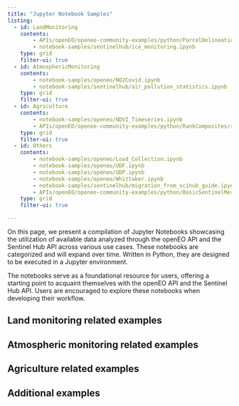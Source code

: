 ```yaml
---
title: "Jupyter Notebook Samples"
listing: 
  - id: LandMonitoring
    contents:
        - APIs/openEO/openeo-community-examples/python/ParcelDelineation/Parcel delineation.ipynb
        - notebook-samples/sentinelhub/ice_monitoring.ipynb
    type: grid
    filter-ui: true
  - id: AtmosphericMonitoring
    contents: 
        - notebook-samples/openeo/NO2Covid.ipynb
        - notebook-samples/sentinelhub/air_pollution_statistics.ipynb
    type: grid
    filter-ui: true
  - id: Agriculture
    contents: 
        - notebook-samples/openeo/NDVI_Timeseries.ipynb
        - APIs/openEO/openeo-community-examples/python/RankComposites/rank_composites.ipynb
    type: grid
    filter-ui: true
  - id: Others
    contents: 
        - notebook-samples/openeo/Load_Collection.ipynb
        - notebook-samples/openeo/UDF.ipynb
        - notebook-samples/openeo/UDP.ipynb
        - notebook-samples/openeo/Whittaker.ipynb
        - notebook-samples/sentinelhub/migration_from_scihub_guide.ipynb
        - APIs/openEO/openeo-community-examples/python/BasicSentinelMerge/sentinel_merge.ipynb
    type: grid
    filter-ui: true

---
```


On this page, we present a compilation of Jupyter Notebooks showcasing the utilization of available data analyzed through the openEO API and the Sentinel Hub API across various use cases. These notebooks are categorized and will expand over time. Written in Python, they are designed to be executed in a Jupyter environment. 

The notebooks serve as a foundational resource for users, offering a starting point to acquaint themselves with the openEO API and the Sentinel Hub API. Users are encouraged to explore these notebooks when developing their workflow.

## Land monitoring related examples

::: {#LandMonitoring}
:::

## Atmospheric monitoring related examples

::: {#AtmosphericMonitoring}
:::

## Agriculture related examples

::: {#Agriculture}
:::


## Additional examples

::: {#Others}
:::